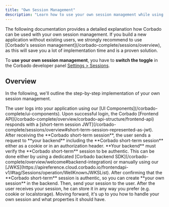 ```yaml
---
title: "Own Session Management"
description: "Learn how to use your own session management while using Corbado's passkey authentication solution."
---
```


<Warning>
The following documentation provides a detailed explanation how Corbado can be used with your own session management. If you build a new application without existing users, we strongly recommend to use [Corbado's session management](/corbado-complete/sessions/overview), as this will save you a lot of implementation time and is a proven solution.

To **use your own session management**, you have to **switch the toggle** in the Corbado developer panel [Settings > Sessions](https://app.corbado.com/settings/sessions).
</Warning>

## Overview

In the following, we'll outline the step-by-step implementation of your own session management.

<Steps>
    <Step title="User logs in to your application">
        The user logs into your application using our [UI Components](/corbado-complete/ui-components).
    </Step>
    <Step title="Corbado backend creates JWT token">
        Upon successful login, the Corbado [Frontend API](/corbado-complete/overview/corbado-api-structure/frontend-api) responds with a
        [short-term session JWT](/corbado-complete/sessions/overview#short-term-session-represented-as-jwt).
    </Step>
    <Step title="Request a session from your application">
        After receiving the **Corbado short-term session**, the user sends a request to **your backend**
        including the **Corbado short-term session** either as a cookie or in an authorization header.
    </Step>
    <Step title="Validate the Corbado short-term session in your backend">
        **Your backend** must verify the **Corbado short-term** session to be authentic. This can be done either by using
        a dedicated [Corbado backend SDK](/corbado-complete/overview/welcome#backend-integration) or manually using our [JWKS](https://apireference.cloud.corbado.io/frontendapi-v1/#tag/Sessions/operation/WellKnownJWKSList).
    </Step>
    <Step title="Create your own session">
        After confirming that the **Corbado short-term** session is authentic, so you can create **your own session** in the backend.
        Then, send your session to the user.
    </Step>
    <Step title="Store and use your own session">
        After the user receives your session, he can store it in any way you prefer (e.g. cookie or localstorage).
        Moving forward, it's up to you how to handle your own session and what properties it should have.
    </Step>
</Steps>